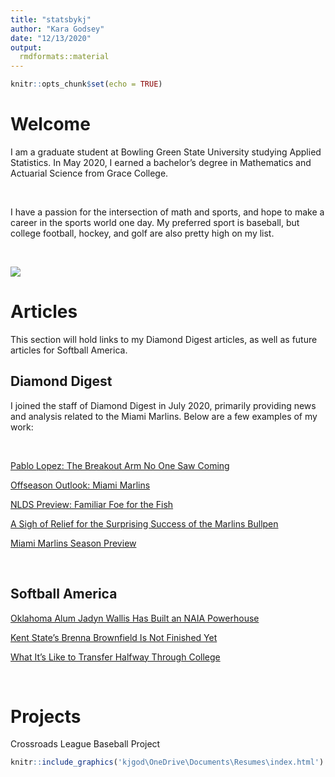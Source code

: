 ```yaml
---
title: "statsbykj"
author: "Kara Godsey"
date: "12/13/2020"
output: 
  rmdformats::material
---
```


```r
knitr::opts_chunk$set(echo = TRUE)
```

# Welcome

I am a graduate student at Bowling Green State University studying Applied Statistics. In May 2020, I earned a bachelor's degree in Mathematics and Actuarial Science from Grace College.

\

I have a passion for the intersection of math and sports, and hope to make a career in the sports world one day. My preferred sport is baseball, but college football, hockey, and golf are also pretty high on my list.

\

![](pic.JPG){width=50%,height=50%}

# Articles {.tabset .tabset-fade .tabset-pills}

This section will hold links to my Diamond Digest articles, as well as future articles for Softball America.

## Diamond Digest

I joined the staff of Diamond Digest in July 2020, primarily providing news and analysis related to the Miami Marlins. Below are a few examples of my work:  

\

[Pablo Lopez: The Breakout Arm No One Saw Coming](https://diamond-digest.com/2020/09/03/pablo-lopez-the-breakout-arm-no-one-saw-coming/)

[Offseason Outlook: Miami Marlins](https://diamond-digest.com/2020/11/17/offseason-outlook-miami-marlins/)

[NLDS Preview: Familiar Foe for the Fish](https://diamond-digest.com/2020/10/06/nlds-preview-familiar-foe-for-the-fish/)

[A Sigh of Relief for the Surprising Success of the Marlins Bullpen](https://diamond-digest.com/2021/05/26/a-sigh-of-relief-for-the-surprising-success-of-the-marlins-bullpen/)

[Miami Marlins Season Preview](https://diamond-digest.com/2021/03/21/miami-marlins-season-preview/)

\

## Softball America

[Oklahoma Alum Jadyn Wallis Has Built an NAIA Powerhouse](https://www.softballamerica.com/stories/oklahoma-alum-jadyn-wallis-has-built-an-naia-powerhouse/)

[Kent State's Brenna Brownfield Is Not Finished Yet](https://www.softballamerica.com/stories/kent-states-brenna-brownfield-is-not-finished-yet/)

[What It's Like to Transfer Halfway Through College](https://www.softballamerica.com/stories/what-its-like-to-transfer-halfway-through-college/)

\



# Projects

Crossroads League Baseball Project

```r
knitr::include_graphics('kjgod\OneDrive\Documents\Resumes\index.html')
```
